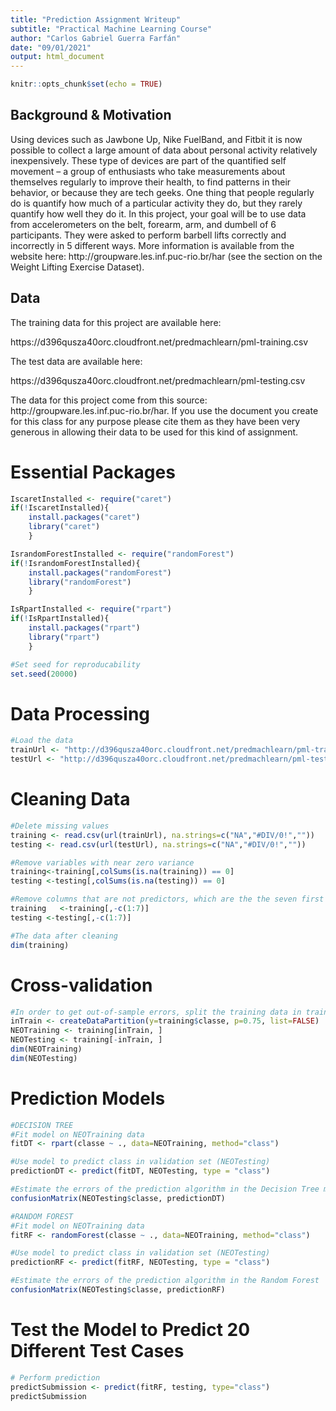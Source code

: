 ---
title: "Prediction Assignment Writeup"
subtitle: "Practical Machine Learning Course"
author: "Carlos Gabriel Guerra Farfán"
date: "09/01/2021"
output: html_document
---

```{r setup, include=FALSE}
knitr::opts_chunk$set(echo = TRUE)
```

## Background & Motivation

Using devices such as Jawbone Up, Nike FuelBand, and Fitbit it is now possible to collect a large amount of data about personal activity relatively inexpensively. These type of devices are part of the quantified self movement – a group of enthusiasts who take measurements about themselves regularly to improve their health, to find patterns in their behavior, or because they are tech geeks. One thing that people regularly do is quantify how much of a particular activity they do, but they rarely quantify how well they do it. In this project, your goal will be to use data from accelerometers on the belt, forearm, arm, and dumbell of 6 participants. They were asked to perform barbell lifts correctly and incorrectly in 5 different ways. More information is available from the website here: http://groupware.les.inf.puc-rio.br/har (see the section on the Weight Lifting Exercise Dataset).

## Data

The training data for this project are available here:

https://d396qusza40orc.cloudfront.net/predmachlearn/pml-training.csv

The test data are available here:

https://d396qusza40orc.cloudfront.net/predmachlearn/pml-testing.csv

The data for this project come from this source: http://groupware.les.inf.puc-rio.br/har. If you use the document you create for this class for any purpose please cite them as they have been very generous in allowing their data to be used for this kind of assignment.

# Essential Packages
```{r pack}
IscaretInstalled <- require("caret")
if(!IscaretInstalled){
    install.packages("caret")
    library("caret")
    }

IsrandomForestInstalled <- require("randomForest")
if(!IsrandomForestInstalled){
    install.packages("randomForest")
    library("randomForest")
    }

IsRpartInstalled <- require("rpart")        
if(!IsRpartInstalled){
    install.packages("rpart")
    library("rpart")
    }

#Set seed for reproducability
set.seed(20000)
```

# Data Processing
```{r process}
#Load the data
trainUrl <- "http://d396qusza40orc.cloudfront.net/predmachlearn/pml-training.csv"   
testUrl <- "http://d396qusza40orc.cloudfront.net/predmachlearn/pml-testing.csv" 
```

# Cleaning Data
```{r clean}
#Delete missing values 
training <- read.csv(url(trainUrl), na.strings=c("NA","#DIV/0!",""))  
testing <- read.csv(url(testUrl), na.strings=c("NA","#DIV/0!",""))

#Remove variables with near zero variance
training<-training[,colSums(is.na(training)) == 0]
testing <-testing[,colSums(is.na(testing)) == 0]

#Remove columns that are not predictors, which are the the seven first columns
training   <-training[,-c(1:7)]
testing <-testing[,-c(1:7)]

#The data after cleaning
dim(training)
```

# Cross-validation
```{r cross}
#In order to get out-of-sample errors, split the training data in training (75%) and testing (25%) data) subsets:
inTrain <- createDataPartition(y=training$classe, p=0.75, list=FALSE)    
NEOTraining <- training[inTrain, ]
NEOTesting <- training[-inTrain, ]  
dim(NEOTraining)
dim(NEOTesting)
```

# Prediction Models
```{r model}
#DECISION TREE
#Fit model on NEOTraining data
fitDT <- rpart(classe ~ ., data=NEOTraining, method="class")

#Use model to predict class in validation set (NEOTesting)
predictionDT <- predict(fitDT, NEOTesting, type = "class")

#Estimate the errors of the prediction algorithm in the Decision Tree model
confusionMatrix(NEOTesting$classe, predictionDT)

#RANDOM FOREST
#Fit model on NEOTraining data
fitRF <- randomForest(classe ~ ., data=NEOTraining, method="class")

#Use model to predict class in validation set (NEOTesting)
predictionRF <- predict(fitRF, NEOTesting, type = "class")

#Estimate the errors of the prediction algorithm in the Random Forest
confusionMatrix(NEOTesting$classe, predictionRF)
```

# Test the Model to Predict 20 Different Test Cases
```{r quiz}
# Perform prediction
predictSubmission <- predict(fitRF, testing, type="class")
predictSubmission
```
